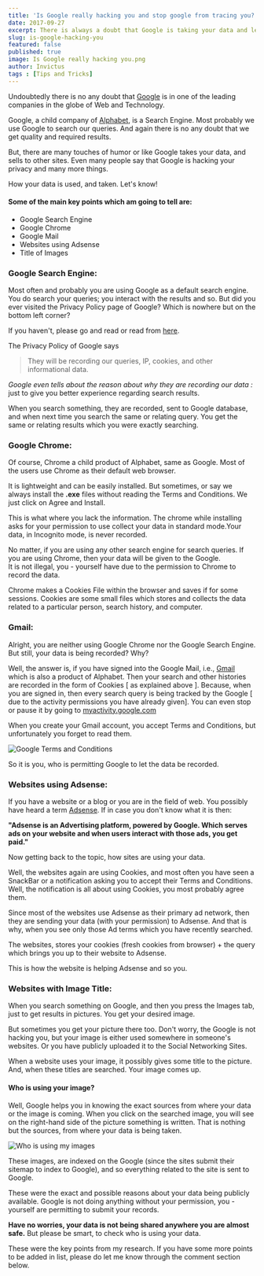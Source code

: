 ```yaml
---
title: 'Is Google really hacking you and stop google from tracing you?'
date: 2017-09-27
excerpt: There is always a doubt that Google is taking your data and leaking it to others. In this post, you will know what exactly is happening.
slug: is-google-hacking-you
featured: false
published: true
image: Is Google really hacking you.png
author: Invictus
tags : [Tips and Tricks]
---
```


Undoubtedly there is no any doubt that <a href="https://www.google.com/" rel="nofollow noopener noreferrer">Google</a> is in one of the leading companies in the globe of Web and Technology.  

Google, a child company of <a href="https://www.abc.xyz/" rel="nofollow noopener noreferrer">Alphabet</a>, is a Search Engine. Most probably we use Google to search our queries. And again there is no any doubt that we get quality and required results.  
  
But, there are many touches of humor or like Google takes your data, and sells to other sites. Even many people say that Google is hacking your privacy and many more things.  
  
How your data is used, and taken. Let's know!  
  

#### Some of the main key points which am going to tell are: 


*   Google Search Engine
*   Google Chrome
*   Google Mail
*   Websites using Adsense
*   Title of Images


### Google Search Engine:


Most often and probably you are using Google as a default search engine. You do search your queries; you interact with the results and so. But did you ever visited the Privacy Policy page of Google? Which is nowhere but on the bottom left corner?  
  
If you haven't, please go and read or read from <a href="https://www.google.com/policies/privacy/" rel="nofollow noopener noreferrer" target="_blank">here</a>.  
  
The Privacy Policy of Google says 

> They will be recording our queries, IP, cookies, and other informational data.  
  

_Google even tells about the reason about why they are recording our data :_ just to give you better experience regarding search results.  

When you search something, they are recorded, sent to Google database, and when next time you search the same or relating query. You get the same or relating results which you were exactly searching.  
  
  

### Google Chrome:


Of course, Chrome a child product of Alphabet, same as Google. Most of the users use Chrome as their default web browser.  
  
It is lightweight and can be easily installed. But sometimes, or say we always install the **.exe** files without reading the Terms and Conditions. We just click on Agree and Install.  
  
This is what where you lack the information. The chrome while installing asks for your permission to use collect your data in standard mode.Your data, in Incognito mode, is never recorded.  
  
No matter, if you are using any other search engine for search queries. If you are using Chrome, then your data will be given to the Google.  
It is not illegal, you - yourself have due to the permission to Chrome to record the data.  
  
Chrome makes a Cookies File within the browser and saves if for some sessions. Cookies are some small files which stores and collects the data related to a particular person, search history, and computer.  
  

### Gmail:


Alright, you are neither using Google Chrome nor the Google Search Engine. But still, your data is being recorded? Why?  
  
Well, the answer is, if you have signed into the Google Mail, i.e., <a href="https://www.gmail.com/" rel="nofollow noopener noreferrer" target="_blank">Gmail</a> which is also a product of Alphabet. Then your search and other histories are recorded in the form of Cookies \[ as explained above \]. Because, when you are signed in, then every search query is being tracked by the Google \[ due to the activity permissions you have already given\]. You can even stop or pause it by going to [myactivity.google.com](http://myactivity.google.com/)  
  
When you create your Gmail account, you accept Terms and Conditions, but unfortunately you forget to read them.  


<Image src="Google Terms and Conditions.png" alt="Google Terms and Conditions" />

  
So it is you, who is permitting Google to let the data be recorded.  


### Websites using Adsense:


If you have a website or a blog or you are in the field of web. You possibly have heard a term <a href="https://www.adsense.com/" rel="nofollow noopener noreferrer" target="_blank">Adsense</a>. If in case you don't know what it is then:  

**"Adsense is an Advertising platform, powered by Google. Which serves ads on your website and when users interact with those ads, you get paid."**  
  
Now getting back to the topic, how sites are using your data.  
  
Well, the websites again are using Cookies, and most often you have seen a SnackBar or a notification asking you to accept their Terms and Conditions. Well, the notification is all about using Cookies, you most probably agree them.  
  
Since most of the websites use Adsense as their primary ad network, then they are sending your data (with your permission) to Adsense. And that is why, when you see only those Ad terms which you have recently searched.  

The websites, stores your cookies (fresh cookies from browser) + the query which brings you up to their website to Adsense.  
  
This is how the website is helping Adsense and so you.  
  


### Websites with Image Title:


When you search something on Google, and then you press the Images tab, just to get results in pictures. You get your desired image.  
  
But sometimes you get your picture there too. Don't worry, the Google is not hacking you, but your image is either used somewhere in someone's websites. Or you have publicly uploaded it to the Social Networking Sites.  
  
When a website uses your image, it possibly gives some title to the picture. And, when these titles are searched. Your image comes up.  



#### Who is using your image?  


Well, Google helps you in knowing the exact sources from where your data or the image is coming. When you click on the searched image, you will see on the right-hand side of the picture something is written. That is nothing but the sources, from where your data is being taken.  
  

<Image src="google image.png" alt="Who is using my images" />
  


These images, are indexed on the Google (since the sites submit their sitemap to index to Google), and so everything related to the site is sent to Google.  
  
These were the exact and possible reasons about your data being publicly available. Google is not doing anything without your permission, you - yourself are permitting to submit your records.  
  

**Have no worries, your data is not being shared anywhere you are almost safe.** But please be smart, to check who is using your data.  
  
These were the key points from my research. If you have some more points to be added in list, please do let me know through the comment section below.